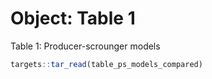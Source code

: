 # Object: Table 1

Table 1: Producer-scrounger models

```r
targets::tar_read(table_ps_models_compared)
```

